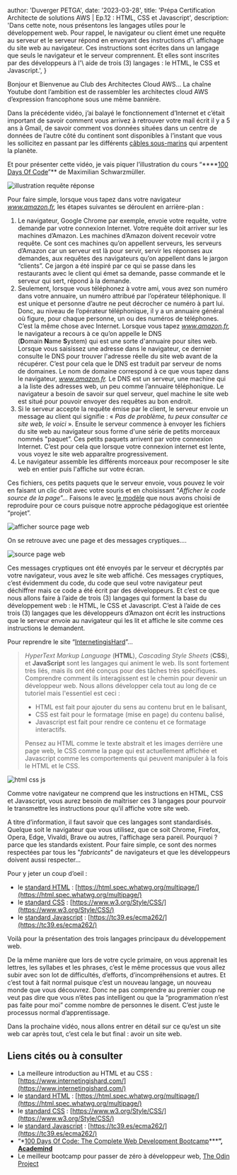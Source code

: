 
  author: 'Duverger PETGA',
  date: '2023-03-28',
  title: 'Prépa Certification Architecte de solutions AWS | Ep.12 : HTML, CSS et Javascript',
  description:
    'Dans cette note, nous présentons les langages utiles pour le développement web. Pour rappel, le navigateur ou client émet une requête au serveur et le serveur répond en envoyant des instructions d\'\ affichage du site web au navigateur. Ces instructions sont écrites dans un langage que seuls le navigateur et le serveur comprennent. Et elles sont inscrites par des développeurs à l\'\ aide de trois (3) langages : le HTML, le CSS et Javascript.',
}


Bonjour et Bienvenue au Club des Architectes Cloud AWS… La chaîne Youtube dont l’ambition est de rassembler les architectes cloud AWS d’expression francophone sous une même bannière. 

Dans la précédente vidéo, j’ai balayé le fonctionnement d’Internet et c’était important de savoir comment vous arrivez à retrouver votre mail écrit il y a 5 ans à Gmail, de savoir comment vos données situées dans un centre de données de l’autre côté du continent sont disponibles à l’instant que vous les sollicitez en passant par les différents [câbles sous-marins](https://www.submarinecablemap.com/) qui arpentent la planète.

Et pour présenter cette vidéo, je vais piquer l’illustration du cours “****[100 Days Of Code](https://pro.academind.com/p/web-development-2022-the-complete-guide)”** de Maximilian Schwarzmüller. 

 <Image src={fonctionInternet} alt="illustration requête réponse" />

Pour faire simple, lorsque vous tapez dans votre navigateur *www.amazon.fr,* les étapes suivantes se déroulent en arrière-plan : 

1. Le navigateur, Google Chrome par exemple, envoie votre requête, votre demande par votre connexion Internet. Votre requête doit arriver sur les machines d’Amazon. Les machines d’Amazon doivent recevoir votre requête. Ce sont ces machines qu’on appellent serveurs, les serveurs d’Amazon car un serveur est là pour servir, servir les réponses aux demandes, aux requêtes des navigateurs qu’on appellent dans le jargon “clients”. Ce jargon a été inspiré par ce qui se passe dans les restaurants avec le client qui émet sa demande, passe commande et le serveur qui sert, répond à la demande.
2. Seulement, lorsque vous téléphonez à votre ami, vous avez son numéro dans votre annuaire, un numéro attribué par l’opérateur téléphonique. Il est unique et personne d’autre ne peut décrocher ce numéro à part lui. Donc, au niveau de l’opérateur téléphonique, il y a un annuaire général où figure, pour chaque personne, un ou des numéros de téléphones. C’est la même chose avec Internet. Lorsque vous tapez *www.amazon.fr,* le navigateur a recours à ce qu’on appelle le DNS (**D**omain **N**ame **S**ystem) qui est une sorte d'annuaire pour sites web. Lorsque vous saisissez une adresse dans le navigateur, ce dernier consulte le DNS pour trouver l'adresse réelle du site web avant de la récupérer. C’est pour cela que le DNS est traduit par serveur de noms de domaines. Le nom de domaine correspond à ce que vous tapez dans le navigateur, *www.amazon.fr.* Le DNS est un serveur, une machine qui a la liste des adresses web, un peu comme l’annuaire téléphonique. Le navigateur a besoin de savoir sur quel serveur, quel machine le site web est situé pour pouvoir envoyer des requêtes au bon endroit.
3. Si le serveur accepte la requête émise par le client, le serveur envoie un message au client qui signifie : « *Pas de problème, tu peux consulter ce site web, le voici* ». Ensuite le serveur commence à envoyer les fichiers du site web au navigateur sous forme d'une série de petits morceaux nommés "paquet”. Ces petits paquets arrivent par votre connexion Internet. C’est pour cela que lorsque votre connexion internet est lente, vous voyez le site web apparaître progressivement. 
4. Le navigateur assemble les différents morceaux pour recomposer le site web en entier puis l'affiche sur votre écran.

Ces fichiers, ces petits paquets que le serveur envoie, vous pouvez le voir en faisant un clic droit avec votre souris et en choisissant “*Afficher le code source de la page*”… Faisons le avec [le modèle](https://tailwindui.com/templates/spotlight) que nous avons choisi de reproduire pour ce cours puisque notre approche pédagogique est orientée “projet”.

 <Image src={siteAfficherSource} alt="afficher source page web" />

On se retrouve avec une page et des messages cryptiques….

 <Image src={siteSourcePage} alt="source page web" />

Ces messages cryptiques ont été envoyés par le serveur et décryptés par votre navigateur, vous avez le site web affiché. Ces messages cryptiques, c’est évidemment du code, du code que seul votre navigateur peut déchiffrer mais ce code a été écrit par des développeurs. Et c’est ce que nous allons faire à l’aide de trois (3) langages qui forment la base du développement web : le HTML, le CSS et Javascript. C’est à l’aide de ces trois (3) langages que les développeurs d’Amazon ont écrit les instructions que le serveur envoie au navigateur qui les lit et affiche le site comme ces instructions le demandent.

Pour reprendre le site “[InternetingisHard](https://www.internetingishard.com/html-and-css/introduction/)”…

> *HyperText Markup Language* (**HTML**), *Cascading Style Sheets* (**CSS**), et **JavaScript** sont les langages qui animent le web. Ils sont fortement très liés, mais ils ont été conçus pour des tâches très spécifiques. Comprendre comment ils interagissent est le chemin pour devenir un développeur web. Nous allons développer cela tout au long de ce tutoriel mais l'essentiel est ceci :
> 
> - HTML est fait pour ajouter du sens au contenu brut en le balisant,
> - CSS est fait pour le formatage (mise en page) du contenu balisé,
> - Javascript est fait pour rendre ce contenu et ce formatage interactifs.
> 
> Pensez au HTML comme le texte abstrait et les images derrière une page web, le CSS comme la page qui est actuellement affichée et Javascript comme les comportements qui peuvent manipuler à la fois le HTML et le CSS.
> 

 <Image src={htmlCSS} alt="html css js" />

Comme votre navigateur ne comprend que les instructions en HTML, CSS et Javascript, vous aurez besoin de maîtriser ces 3 langages pour pourvoir le transmettre les instructions pour qu’il affiche votre site web.

A titre d’information, il faut savoir que ces langages sont standardisés. Quelque soit le navigateur que vous utilisez, que ce soit Chrome, Firefox, Opera, Edge, Vivaldi, Brave ou autres, l'affichage sera pareil. Pourquoi ? parce que les standards existent. Pour faire simple, ce sont des normes respectées par tous les "*fabricants*" de navigateurs et que les développeurs doivent aussi respecter…

Pour y jeter un coup d’oeil : 

- le [standard HTML](https://html.spec.whatwg.org/multipage/) : [https://html.spec.whatwg.org/multipage/](https://html.spec.whatwg.org/multipage/)
- le [standard CSS](https://www.w3.org/Style/CSS/) : [https://www.w3.org/Style/CSS/](https://www.w3.org/Style/CSS/)
- le [standard Javascript](https://tc39.es/ecma262/) : [https://tc39.es/ecma262/](https://tc39.es/ecma262/)

Voilà pour la présentation des trois langages principaux du développement web. 

De la même manière que lors de votre cycle primaire, on vous apprenait les lettres, les syllabes et les phrases, c’est le même processus que vous allez subir avec son lot de difficultés, d’efforts, d’incompréhensions et autres. Et c’est tout à fait normal puisque c’est un nouveau langage, un nouveau monde que vous découvrez. Donc ne pas comprendre au premier coup ne veut pas dire que vous n’êtes pas intelligent ou que la “programmation n’est pas faite pour moi” comme nombre de personnes le disent. C’est juste le processus normal d’apprentissage.

Dans la prochaine vidéo, nous allons entrer en détail sur ce qu’est un site web car après tout, c’est cela le but final : avoir un site web.

## Liens cités ou à consulter

- La meilleure introduction au HTML et au CSS : [https://www.internetingishard.com/](https://www.internetingishard.com/)
- le [standard HTML](https://html.spec.whatwg.org/multipage/) : [https://html.spec.whatwg.org/multipage/](https://html.spec.whatwg.org/multipage/)
- le [standard CSS](https://www.w3.org/Style/CSS/) : [https://www.w3.org/Style/CSS/](https://www.w3.org/Style/CSS/)
- le [standard Javascript](https://tc39.es/ecma262/) : [https://tc39.es/ecma262/](https://tc39.es/ecma262/)
- “*[100 Days Of Code: The Complete Web Development Bootcamp](https://pro.academind.com/p/web-development-2022-the-complete-guide)*****”, [Academind](https://pro.academind.com/)**
- Le meilleur bootcamp pour passer de zéro à développeur web, [The Odin Project](https://www.theodinproject.com/)